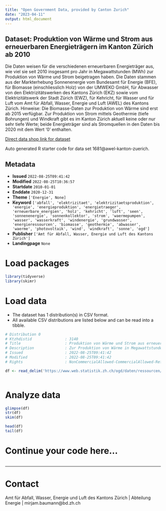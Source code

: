```yaml
---
title: "Open Government Data, provided by Canton Zurich"
date: "2023-04-11"
output: html_document
---
```


## Dataset: Produktion von Wärme und Strom aus erneuerbaren Energieträgern im Kanton Zürich ab 2010

Die Daten weisen für die verschiedenen erneuerbaren Energieträger aus, wie viel sie seit 2010 insgesamt pro Jahr in Megawattstunden (MWh) zur Produktion von Wärme und Strom beigetragen haben. Die Daten stammen aus der Markterhebung Sonnenenergie vom Bundesamt für Energie (BFE), für Biomasse (einschliesslich Holz) von der UMWEKO GmbH, für Abwasser von den Elektrizitätswerken des Kantons Zürich (EKZ) sowie vom Elektrizitätswerk der Stadt Zürich (EWZ), für Kehricht, für Wasser und für Luft vom Amt für Abfall, Wasser, Energie und Luft (AWEL) des Kantons Zürich. Hinweise: Die Biomasse-Daten zur Produktion von Wärme sind erst ab 2015 verfügbar. Zur Produktion von Strom mittels Geothermie (tiefe Bohrungen) und Windkraft gibt es im Kanton Zürich aktuell keine oder nur sehr tiefe Werte; beide Energieträger sind als Stromquellen in den Daten bis 2020 mit dem Wert '0' enthalten.

[Direct data shop link for dataset](https://www.zh.ch/de/politik-staat/opendata.zhweb-noredirect.zhweb-cache.html#/datasets/1681@awel-kanton-zuerich)

Auto generated R starter code for data set 1681@awel-kanton-zuerich.

## Metadata

- **Issued** `2022-08-25T09:41:42`
- **Modified** `2022-08-25T10:36:57`
- **Startdate** `2010-01-01`
- **Enddate** `2020-12-31`
- **Theme** `['Energie', None]`
- **Keyword** `['abfall', 'elektrizitaet', 'elektrizitaetsproduktion', 'energie', 'energieproduktion', 'energietraeger', 'erneuerbare_energien', 'holz', 'kehricht', 'luft', 'seen', 'sonnenenergie', 'sonnenkollektor', 'strom', 'waermepumpen', 'wasser', 'wasserkraft', 'windenergie', 'grundwasser', 'energieressourcen', 'biomasse', 'geothermie', 'abwasser', 'waerme', 'photovoltaik', 'wind', 'windkraft', 'sonne', 'ogd']`
- **Publisher** `['Amt für Abfall, Wasser, Energie und Luft des Kantons Zürich']`
- **Landingpage** `None`


# Load packages

```r

library(tidyverse)
library(skimr)

```

# Load data

-   The dataset has 1 distribution(s) in CSV format.
-   All available CSV distributions are listed below and can be read into a tibble.

```r

# Distribution 0
# Ktzhdistid               : 3140
# Title                    : Produktion von Wärme und Strom aus erneuerbaren Energieträgern im Kanton Zürich
# Description              : Zur Produktion von Wärme in Megawattstunden (MWh) enthalten sind die Energieträger: Kehricht, Biomasse (einschliesslich Holz), Sonne, Wasser (umfasst Oberflächen- und Grundwasser), Geothermie (untiefe Bohrungen), Luft (umfasst Luft-Wärmepumpen) sowie Abwasser. Zur Produktion von Strom zusätzlich enthalten ist der Energieträger 'Windkraft', während bei 'Geothermie' keine 'untiefen', sondern nur 'tiefe' Bohrungen zur Stromproduktion beitragen; die Energieträger 'Luft' und 'Abwasser' werden zur Stromproduktion nicht genutzt.
# Issued                   : 2022-08-25T09:41:42
# Modified                 : 2022-08-25T09:41:42
# Rights                   : NonCommercialAllowed-CommercialAllowed-ReferenceRequired

df <- read_delim('https://www.web.statistik.zh.ch/ogd/daten/ressourcen/KTZH_00001681_00003140.csv')



```

# Analyze data

```r

glimpse(df)
str(df)
skim(df)

head(df)
tail(df)

```

# Continue your code here...

```r

```

------------------------------------------------------------------------

# Contact

Amt für Abfall, Wasser, Energie und Luft des Kantons Zürich | Abteilung Energie | mirjam.baumann@bd.zh.ch
